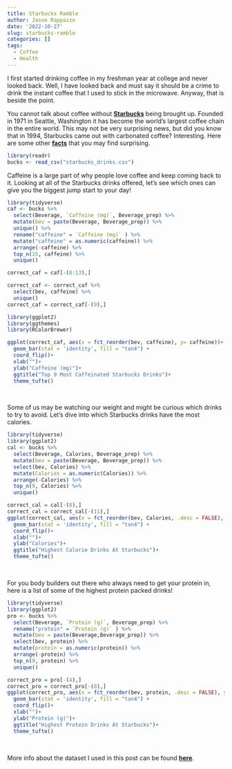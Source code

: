 ```yaml
---
title: Starbucks Ramble
author: Jason Rappazzo
date: '2022-10-27'
slug: starbucks-ramble
categories: []
tags:
  - Coffee
  - Health
---
```


I first started drinking coffee in my freshman year at college and never looked back. Well, I have looked back and must say it should be a crime to drink the instant coffee that I used to stick in the microwave. Anyway, that is beside the point.
  
You cannot talk about coffee without [**Starbucks**](https://www.starbucks.com/) being brought up. Founded in 1971 in Seattle, Washington it has become the world's largest coffee chain in the entire world. This may not be very surprising news, but did you know that in 1994, Starbucks came out with carbonated coffee? Interesting. Here are some other [**facts**](https://stories.starbucks.com/stories/2021/10-things-you-did-not-know-about-starbucks/) that you may find surprising.




```r
library(readr)
bucks <- read_csv("starbucks_drinks.csv")
```

Caffeine is a large part of why people love coffee and keep coming back to it. Looking at all of the Starbucks drinks offered, let's see which ones can give you the biggest jump start to your day!

```r
library(tidyverse)
caf <- bucks %>% 
  select(Beverage, `Caffeine (mg)`, Beverage_prep) %>% 
  mutate(bev = paste(Beverage, Beverage_prep)) %>% 
  unique() %>% 
  rename("caffeine" = `Caffeine (mg)` ) %>% 
  mutate("caffeine" = as.numeric(caffeine)) %>% 
  arrange(-caffeine) %>% 
  top_n(15, caffeine) %>% 
  unique()

correct_caf = caf[-(8:13),]

correct_caf <- correct_caf %>% 
  select(bev, caffeine) %>% 
  unique()
correct_caf = correct_caf[-(9),]

library(ggplot2)
library(ggthemes)
library(RColorBrewer)

ggplot(correct_caf, aes(x = fct_reorder(bev, caffeine), y= caffeine))+
  geom_bar(stat = 'identity', fill = "tan4") +
  coord_flip()+
  xlab("")+
  ylab("Caffeine (mg)")+
  ggtitle("Top 9 Most Caffeinated Starbucks Drinks")+
  theme_tufte()
```


<br>


Some of us may be watching our weight and might be curious which drinks to try to avoid. Let's dive into which Starbucks drinks have the most calories.

```r
library(tidyverse)
library(ggplot2)
cal <- bucks %>% 
  select(Beverage, Calories, Beverage_prep) %>% 
  mutate(bev = paste(Beverage, Beverage_prep)) %>% 
  select(bev, Calories) %>% 
  mutate(Calories = as.numeric(Calories)) %>% 
  arrange(-Calories) %>% 
  top_n(9, Calories) %>% 
  unique() 

correct_cal = cal[-(8),]
correct_cal = correct_cal[-(11),]
ggplot(correct_cal, aes(x = fct_reorder(bev, Calories, .desc = FALSE), y= Calories))+
  geom_bar(stat = 'identity', fill = "tan4") +
  coord_flip()+
  xlab("")+
  ylab("Calories")+
  ggtitle("Highest Calorie Drinks At Starbucks")+
  theme_tufte()
```


<br>

For you body builders out there who always need to get your protein in, here is a list of some of the highest protein packed drinks!

```r
library(tidyverse)
library(ggplot2)
pro <- bucks %>% 
  select(Beverage, `Protein (g)`, Beverage_prep) %>% 
  rename("protein" = `Protein (g)` ) %>% 
  mutate(bev = paste(Beverage,Beverage_prep)) %>% 
  select(bev, protein) %>% 
  mutate(protein = as.numeric(protein)) %>% 
  arrange(-protein) %>% 
  top_n(9, protein) %>% 
  unique() 

correct_pro = pro[-(4),]
correct_pro = correct_pro[-(8),]
ggplot(correct_pro, aes(x = fct_reorder(bev, protein, .desc = FALSE), y= protein))+
  geom_bar(stat = 'identity', fill = "tan4") +
  coord_flip()+
  xlab("")+
  ylab("Protein (g)")+
  ggtitle("Highest Protein Drinks At Starbucks")+
  theme_tufte()
```



<br>

More info about the dataset I used in this post can be found [**here**](https://www.kaggle.com/datasets/syedasimalishah/starbucks-drinks).
